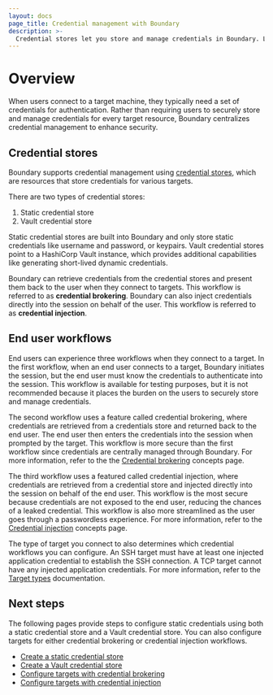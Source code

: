 ```yaml
---
layout: docs
page_title: Credential management with Boundary
description: >-
  Credential stores let you store and manage credentials in Boundary. Learn about configuring user workflows with credential management or credential injection.
---
```


# Overview

When users connect to a target machine, they typically need a set of credentials for authentication. Rather than requiring users to securely store and manage credentials for every target resource, Boundary centralizes credential management to enhance security.

## Credential stores

Boundary supports credential management using [credential stores](/boundary/docs/domain-model/credential-stores), which are resources that store credentials for various targets.

There are two types of credential stores:

1. Static credential store
1. Vault credential store

Static credential stores are built into Boundary and only store static credentials like username and password, or keypairs. Vault credential stores point to a HashiCorp Vault instance, which provides additional capabilities like generating short-lived dynamic credentials.

Boundary can retrieve credentials from the credential stores and present them back to the user when they connect to targets. This workflow is referred to as **credential brokering**. Boundary can also inject credentials directly into the session on behalf of the user. This workflow is referred to as **credential injection**.


## End user workflows

End users can experience three workflows when they connect to a target. In the first workflow, when an end user connects to a target, Boundary initiates the session, but the end user must know the credentials to authenticate into the session. This workflow is available for testing purposes, but it is not recommended because it places the burden on the users to securely store and manage credentials.

The second workflow uses a feature called credential brokering, where credentials are retrieved from a credentials store and returned back to the end user. The end user then enters the credentials into the session when prompted by the target. This workflow is more secure than the first workflow since credentials are centrally managed through Boundary. For more information, refer to the the [Credential brokering](/boundary/docs/concepts/credential-management#credential-brokering) concepts page.

The third workflow uses a featured called credential injection, where credentials are retrieved from a credential store and injected directly into the session on behalf of the end user. This workflow is the most secure because credentials are not exposed to the end user, reducing the chances of a leaked credential. This workflow is also more streamlined as the user goes through a passwordless experience. For more information, refer to the [Credential injection](/boundary/docs/concepts/credential-management#credential-injection) concepts page.

The type of target you connect to also determines which credential workflows you can configure.
An SSH target must have at least one injected application credential to establish the SSH connection.
A TCP target cannot have any injected application credentials.
For more information, refer to the [Target types](/boundary/docs/domain-model/targets#target-types) documentation.

## Next steps

The following pages provide steps to configure static credentials using both a static credential store and a Vault credential store. You can also configure targets for either credential brokering or credential injection workflows.

- [Create a static credential store](/boundary/docs/configuration/credential-management/static-cred-boundary)
- [Create a Vault credential store](/boundary/docs/configuration/credential-management/static-cred-vault)
- [Configure targets with credential brokering](/boundary/docs/configuration/credential-management/configure-credential-brokering)
- [Configure targets with credential injection](/boundary/docs/configuration/credential-management/configure-credential-injection)